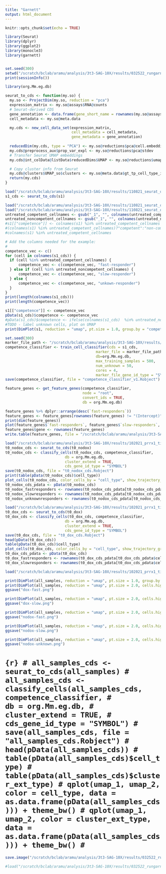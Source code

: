 ```yaml
---
title: "Garnett"
output: html_document
---
```


```r
knitr::opts_chunk$set(echo = TRUE)
```


```r
library(Seurat)
library(dplyr)
library(ggplot2)
library(monocle3)
library(garnett)


set.seed(300)
setwd("/scratch/bclab/aramu/analysis/3t3-SAG-10X/results/032522_rungarnett")
print(sessionInfo())
```

```r
library(org.Mm.eg.db)

seurat_to_cds <- function(my.so) {
  my.so <- ProjectDim(my.so, reduction = "pca")
  expression_matrix <- my.so@assays$RNA@counts
  # Seurat-derived CDS
  gene_annotation <- data.frame(gene_short_name = rownames(my.so@assays$RNA), row.names = rownames(my.so@assays$RNA))
  cell_metadata <- my.so@meta.data

  my.cds <- new_cell_data_set(expression_matrix,
                              cell_metadata = cell_metadata,
                              gene_metadata = gene_annotation)
  
  reducedDim(my.cds, type = "PCA") <- my.so@reductions$pca@cell.embeddings 
  my.cds@preprocess_aux$prop_var_expl <- my.so@reductions$pca@stdev
  # Transfer Seurat UMAP embeddings
  my.cds@int_colData@listData$reducedDims$UMAP <- my.so@reductions$umap@cell.embeddings

  # Copy cluster info from Seurat
  my.cds@clusters$UMAP_so$clusters <- my.so@meta.data$gt_tp_cell_type_integrated_.0.9
  return(my.cds)
}

load("/scratch/bclab/aramu/analysis/3t3-SAG-10X/results/110821_seurat_originaldataset_v2/S1.Robject")
s1_cds <- seurat_to_cds(s1)

load("/scratch/bclab/aramu/analysis/3t3-SAG-10X/results/110821_seurat_originaldataset_v2/untreated_competent.Robject")
load("/scratch/bclab/aramu/analysis/3t3-SAG-10X/results/110821_seurat_originaldataset_v2/untreated_noncompetent.Robject")
untreated_competent_cellnames <- gsub("_1", "", colnames(untreated_competent))
untreated_noncompetent_cellnames <- gsub("_1", "", colnames(untreated_noncompetent))
#s1[["competence"]] <- colnames(s1) %in% untreated_competent_cellnames
#(colnames(s1) %in% untreated_competent_cellnames)?"competent":"non-competent"
#colnames(s1) %in% untreated_competent_cellnames

# Add the columns needed for the example:
# 
competence_vec <- c()
for (cell in colnames(s1_cds)) {
  if (cell %in% untreated_competent_cellnames) {
      competence_vec <- c(competence_vec, "fast-responder")
  } else if (cell %in% untreated_noncompetent_cellnames) {
      competence_vec <- c(competence_vec, "slow-responder")
  } else {
      competence_vec <- c(competence_vec, "unkown-responder")
  }
}
print(length(colnames(s1_cds)))
print(length(competence_vec))

s1[["competence"]] <- competence_vec
pData(s1_cds)$competence <- competence_vec
#pData(s1_cds)$competence <- ifelse(colnames(s1_cds)  %in% untreated_noncompetent_cellnames, "slow-responder", "unknown")
#TODO - label unknown cells, plot on UMAP
print(DimPlot(s1, reduction = "umap", pt.size = 1.0, group.by = "competence") + ggtitle("Unmodified 3T3-CG cells - t0"))
```

```r
set.seed(300)
marker_file_path <- "/scratch/bclab/aramu/analysis/3t3-SAG-10X/results/032522_rungarnett/garnett.markers"
competence_classifier <- train_cell_classifier(cds = s1_cds,
                                         marker_file = marker_file_path,
                                         db=org.Mm.eg.db,
                                         max_training_samples = 500,
                                         num_unknown = 50,
                                         cores = 4,                                                                                                 cds_gene_id_type = "SYMBOL",
                                         marker_file_gene_id_type = "SYMBOL")
save(competence_classifier, file = "competence_classifier_v1.Robject")
```
 
```r
feature_genes <- get_feature_genes(competence_classifier, 
                                   node = "root",
                                   convert_ids = TRUE,
                                   db = org.Mm.eg.db)

feature_genes %>% dplyr::arrange(desc(`fast-responders`))
feature_genes <- feature_genes[rownames(feature_genes) != "(Intercept)", ]
print(dim(feature_genes))
plot(feature_genes$`fast-responders`, feature_genes$`slow-responders`, xlab = "fast-responder weight", ylab = "slow-responder weight")
feature_genes$gene <- rownames(feature_genes)
write.table(feature_genes, file = "/scratch/bclab/aramu/analysis/3t3-SAG-10X/results/032522_rungarnett/features.tsv", quote = F, row.names = F)
```
 
```r
load("/scratch/bclab/aramu/analysis/3t3-SAG-10X/results/102021_prrx1_timecourse_10x_nextseq_novaseq_combined//t0_nodox.Robject")
t0_nodox_cds <- seurat_to_cds(t0_nodox)
t0_nodox_cds <- classify_cells(t0_nodox_cds, competence_classifier,
                           db = org.Mm.eg.db,
                           cluster_extend = TRUE,
                           cds_gene_id_type = "SYMBOL")
save(t0_nodox_cds, file = "t0_nodox_cds.Robject")
print(table(pData(t0_nodox_cds)$cell_type))
plot_cells(t0_nodox_cds, color_cells_by = "cell_type", show_trajectory_graph = FALSE, group_label_size = 3.5)
t0_nodox_cds_pdata <- pData(t0_nodox_cds)
t0_nodox_fastresponders <- rownames(t0_nodox_cds_pdata[t0_nodox_cds_pdata$cell_type == "fast-responders", ])
t0_nodox_slowresponders <- rownames(t0_nodox_cds_pdata[t0_nodox_cds_pdata$cell_type == "slow-responders", ])
t0_nodox_unknownresponders <- rownames(t0_nodox_cds_pdata[t0_nodox_cds_pdata$cell_type == "Unknown", ])
```

```r
load("/scratch/bclab/aramu/analysis/3t3-SAG-10X/results/102021_prrx1_timecourse_10x_nextseq_novaseq_combined//t0_dox.Robject")
t0_dox_cds <- seurat_to_cds(t0_dox)
t0_dox_cds <- classify_cells(t0_dox_cds, competence_classifier,
                           db = org.Mm.eg.db,
                           cluster_extend = TRUE,
                           cds_gene_id_type = "SYMBOL")
save(t0_dox_cds, file = "t0_dox_cds.Robject")
head(pData(t0_dox_cds))
table(pData(t0_dox_cds)$cell_type)
plot_cells(t0_dox_cds, color_cells_by = "cell_type", show_trajectory_graph = FALSE, group_label_size = 3.5)
t0_dox_cds_pdata <- pData(t0_dox_cds)
t0_dox_fastresponders <- rownames(t0_dox_cds_pdata[t0_dox_cds_pdata$cell_type == "fast-responders", ])
t0_dox_slowresponders <- rownames(t0_dox_cds_pdata[t0_dox_cds_pdata$cell_type == "slow-responders", ])

```




```r
load("/scratch/bclab/aramu/analysis/3t3-SAG-10X/results/102021_prrx1_timecourse_10x_nextseq_novaseq_combined/all_samples.Robject")

print(DimPlot(all_samples, reduction = "umap", pt.size = 1.0, group.by = "orig.ident") + ggtitle("all time-points - both conditions"))
print(DimPlot(all_samples, reduction = "umap", pt.size = 2.0, cells.highlight = paste(t0_dox_fastresponders, "_2", sep ="")) + ggtitle("Untreated +Dox: Fast responders"))
ggsave("dox-fast.png")

print(DimPlot(all_samples, reduction = "umap", pt.size = 2.0, cells.highlight = paste(t0_dox_slowresponders, "_2", sep ="")) + ggtitle("Untreated +Dox: Slow responders"))
ggsave("dox-slow.png")

print(DimPlot(all_samples, reduction = "umap", pt.size = 2.0, cells.highlight = paste(t0_nodox_fastresponders, "_1", sep ="")) + ggtitle("Untreated -Dox: Fast responders"))
ggsave("nodox-fast.png")

print(DimPlot(all_samples, reduction = "umap", pt.size = 2.0, cells.highlight = paste(t0_nodox_slowresponders, "_1", sep ="")) + ggtitle("Untreated -Dox: Slow responders"))
ggsave("nodox-slow.png")

print(DimPlot(all_samples, reduction = "umap", pt.size = 2.0, cells.highlight = paste(t0_nodox_unknownresponders, "_1", sep ="")) + ggtitle("Untreated -Dox: unknown responders from Garnett"))
ggsave("nodox-unknown.png")


```

# ```{r}
# all_samples_cds <- seurat_to_cds(all_samples)
# all_samples_cds <- classify_cells(all_samples_cds, competence_classifier,
#                            db = org.Mm.eg.db,
#                            cluster_extend = TRUE,
#                            cds_gene_id_type = "SYMBOL")
# save(all_samples_cds, file = "all_samples_cds.Robject")
# head(pData(all_samples_cds))
# table(pData(all_samples_cds)$cell_type)
# table(pData(all_samples_cds)$cluster_ext_type)
# qplot(umap_1, umap_2, color = cell_type, data = as.data.frame(pData(all_samples_cds))) + theme_bw()
# qplot(umap_1, umap_2, color = cluster_ext_type, data = as.data.frame(pData(all_samples_cds))) + theme_bw()
# ```

```r
save.image("/scratch/bclab/aramu/analysis/3t3-SAG-10X/results/032522_rungarnett/run_garnett_classifier.image")
```

```r
#load("/scratch/bclab/aramu/analysis/3t3-SAG-10X/results/032522_rungarnett/run_garnett_classifier.image")
```




